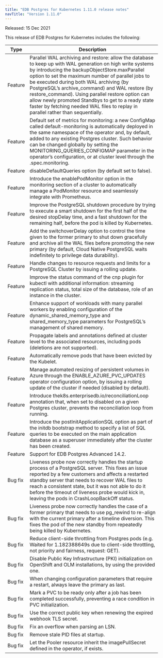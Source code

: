 ```yaml
---
title: "EDB Postgres for Kubernetes 1.11.0 release notes"
navTitle: "Version 1.11.0"
---
```


Released: 15 Dec 2021

This release of EDB Postgres for Kubernetes includes the following:

| Type           | Description                                                                                                                        |
| -------------- | ---------------------------------------------------------------------------------------------------------------------------------- |
| Feature | Parallel WAL archiving and restore: allow the database to keep up with WAL generation on high write systems by introducing the backupObjectStore.maxParallel option to set the maximum number of parallel jobs to be executed during both WAL archiving (by PostgreSQL’s archive_command) and WAL restore (by restore_command). Using parallel restore option can allow newly promoted Standbys to get to a ready state faster by fetching needed WAL files to replay in parallel rather than sequentially. |
| Feature | Default set of metrics for monitoring: a new ConfigMap called default-monitoring is automatically deployed in the same namespace of the operator and, by default, added to any existing Postgres cluster. Such behavior can be changed globally by setting the MONITORING_QUERIES_CONFIGMAP parameter in the operator’s configuration, or at cluster level through the .spec.monitoring.  |
| Feature | disableDefaultQueries option (by default set to false). |
| Feature | Introduce the enablePodMonitor option in the monitoring section of a cluster to automatically manage a PodMonitor resource and seamlessly integrate with Prometheus. |
| Feature | Improve the PostgreSQL shutdown procedure by trying to execute a smart shutdown for the first half of the desired stopDelay time, and a fast shutdown for the remaining half, before the pod is killed by Kubernetes. |
| Feature | Add the switchoverDelay option to control the time given to the former primary to shut down gracefully and archive all the WAL files before promoting the new primary (by default, Cloud Native PostgreSQL waits indefinitely to privilege data durability). |
| Feature | Handle changes to resource requests and limits for a PostgreSQL Cluster by issuing a rolling update. |
| Feature | Improve the status command of the cnp plugin for kubectl with additional information: streaming replication status, total size of the database, role of an instance in the cluster. |
| Feature | Enhance support of workloads with many parallel workers by enabling configuration of the dynamic_shared_memory_type and shared_memory_type parameters for PostgreSQL’s management of shared memory. |
| Feature | Propagate labels and annotations defined at cluster level to the associated resources, including pods (deletions are not supported). |
| Feature | Automatically remove pods that have been evicted by the Kubelet. |
| Feature | Manage automated resizing of persistent volumes in Azure through the ENABLE_AZURE_PVC_UPDATES operator configuration option, by issuing a rolling update of the cluster if needed (disabled by default). |
| Feature | Introduce thek8s.enterprisedb.io/reconciliationLoop annotation that, when set to disabled on a given Postgres cluster, prevents the reconciliation loop from running. |
| Feature | Introduce the postInitApplicationSQL option as part of the initdb bootstrap method to specify a list of SQL queries to be executed on the main application database as a superuser immediately after the cluster has been created. |
| Feature | Support for EDB Postgres Advanced 14.2. |
| Bug fix | Liveness probe now correctly handles the startup process of a PostgreSQL server. This fixes an issue reported by a few customers and affects a restarted standby server that needs to recover WAL files to reach a consistent state, but it was not able to do it before the timeout of liveness probe would kick in, leaving the pods in CrashLoopBackOff status. |
| Bug fix | Liveness probe now correctly handles the case of a former primary that needs to use pg_rewind to re-align with the current primary after a timeline diversion. This fixes the pod of the new standby from repeatedly being killed by Kubernetes. |
| Bug fix | Reduce client-side throttling from Postgres pods (e.g. Waited for 1.182388649s due to client-side throttling, not priority and fairness, request: GET). |
| Bug fix | Disable Public Key Infrastructure (PKI) initialization on OpenShift and OLM installations, by using the provided one. |
| Bug fix | When changing configuration parameters that require a restart, always leave the primary as last. |
| Bug fix | Mark a PVC to be ready only after a job has been completed successfully, preventing a race condition in PVC initialization. |
| Bug fix | Use the correct public key when renewing the expired webhook TLS secret. |
| Bug fix | Fix an overflow when parsing an LSN. |
| Bug fix | Remove stale PID files at startup. |
| Bug fix | Let the Pooler resource inherit the imagePullSecret defined in the operator, if exists. |








